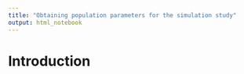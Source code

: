 ```yaml
---
title: "Obtaining population parameters for the simulation study"
output: html_notebook
---
```


# Introduction



